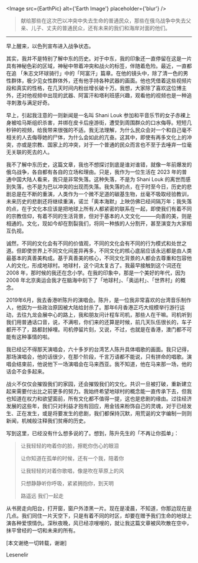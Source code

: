 


<Image
  src={EarthPic}
  alt={'Earth Image'}
  placeholder={'blur'}
/>


> 献给那些在这次巴以冲突中失去生命的普通民众，那些在俄乌战争中失去父亲、儿子、丈夫的普通民众，还有未来的我们和海岸对面的他们。

---


早上醒来，以色列宣布进入战争状态。


其实，我并不是特别了解中东的历史。对于中东，我的印象还一直停留在这是一片具有神秘色彩的区域，神秘中带着冲突和战火的标签，伴随着危险。最近，一直都在追 「朱志文环球骑行」中的「阿富汗」篇章。在他的镜头中，除了清一色的男性群体，极少见女性群体外，还有他手持各种武器的画面。他也凭借着这些视频片段和真实的性格，在几天时间内粉丝增长破十万。我想，大家除了喜欢这位博主外，还对他视频中出现的武器、阿富汗和塔利班感兴趣，观看他的视频也是一种追寻刺激与满足好奇。


早上，引起我注意的一则新闻是一名叫 Shani Louk 参加和平音乐节的女子赤裸上身被哈马斯组织杀害，并绑在皮卡后座游街，遭受到周围群众的口水侮辱。短短几秒钟的视频，给我带来很强的不适。我无法理解，为什么民众会对一个和自己毫不相关的人去侮辱她的尸体，为什么会如此的亢奋。这其中，即使有再多文化上的冲突，亦或是宗教、国家上的冲突，对于一个普通的民众而言也不至于去唾弃一位毫无关联的死去的人。


我不了解中东历史，这篇文章，我也不想探讨到底是谁对谁错，就像一年前爆发的俄乌战争，各自都有各自的立场和理由。只是，我作为一位生活在 2023 年的普通中国大陆人看来，我只是非常失落。这种失落，不是为 Shani Louk 的离世而感到失落，也不是为巴以冲突的出现而失落。我失落的点，在于时至今日，历史的悲剧总是在不断的重演，人类作为一个微不足道的碳基生物，丝毫不吸取经验教训，未来历史的悲剧还将继续重演，诺兰「奥本海默」上映仿佛已经间隔万年；我失落的点，在于文化本应该是把地球上所有人都紧密的联系在一起，即使我们有着不同的宗教信仰，有着不同的生活背景，但对于基本的人文文化———向善的美，则是相通的。文化，现如今却在割裂我们，将同一种族的人分割开，甚至演变为大家相互仇视。


诚然，不同的文化会有不同的价值观，不同的文化会有不同的行为模式和处世之道。但即使世界上不同文化间差异再多，不同文化的核心底层应该永远都是由人类最基本的真善美构成。基于真善美的核心，不同文化背景的人都会去尊重和包容他人的文化，形成地球村。地球村，这个词太复古了。我最早接触到这个词还在 2008 年，那时候的我还在念小学。在我的印象中，那是一个美好的年代，因为 2008 年北京奥运会我才在脑海中刻下了「地球村」、「奥运村」、「世界村」的概念。


2019年6月，我去香港听陈升的演唱会。陈升，是一位我非常喜欢的台湾音乐制作人，他因为一些政治原因被大陆给封杀了。那年6月香港正巧大规模举行游行运动，去往九龙会展中心的路上，我和朋友问计程车司机，那些人在干嘛。司机听到我们用普通话口音，说，不满啦，你们来的还算是时候，前几天队伍很长的，车子都开不了，路都封掉哩。司机停留片刻，又说，不过，也就是在香港，澳门都不可能有这种事情的啦。


我已经记不得那天演唱会，六十多岁的台湾艺人陈升具体唱歌的画面。我只记得，那场演唱会，他的话很少，在那个阶段，千言万语都不能说，只有拼命的唱歌。演唱会结束前，他说他下一场演唱会在马来西亚。我不知道，他在马来那一场，他的话会不会多起来。


战火不仅仅会摧毁我们的家园，还会摧毁我们的文化。共识一旦被打破，重新建立起来需要付出比之前更多的努力。我始终希望地球村的概念能一直传承下去，但我也知道在权力和欲望面前，所有文化都不值得一提，这也是悲剧的缘由。过往经济发展的这些年，我们只对利益才抱有回应，用金钱来粉饰自己的灵魂，对于已经发生、正在发生，或是将要发生的悲剧，我们都保持沉默，用荒诞的文字编制一则则新闻，机械般注释我们贫瘠的历史。


写到这里，已经没有什么想多说的了。想到，陈升先生的「不再让你孤单」：


> 让我轻轻的吻着你的脸，擦乾你伤心的眼泪
>
> 让你知道在孤单的时候，还有一个我，陪着你
>
> 让我轻轻的对着你歌唱，像是吹在草原上的风
>
> 只想静静听你呼吸，紧紧拥抱你，到天明
>
> 路遥远 我们一起走


从书房走向阳台，打开窗，窗户外漆黑一片。现在是凌晨，不知道，你那边现在是几点。我们同住一片天空下，只是有着不同的时区，却要在赠予我们生命的地球上演各种爱恨情仇。深秋夜晚，风已经凉嗖嗖的，就让我这篇文章被风吹散在空中，抹平曾经的一切和未来的所有。


[本文谢绝一切转载，谢谢]

Lesenelir

